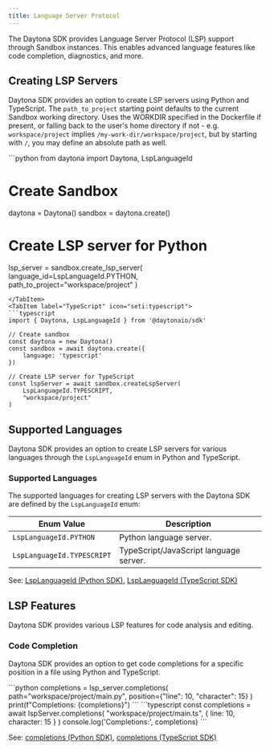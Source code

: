 ```yaml
---
title: Language Server Protocol
---
```



The Daytona SDK provides Language Server Protocol (LSP) support through Sandbox instances. This enables advanced language features like code completion, diagnostics, and more.

## Creating LSP Servers

Daytona SDK provides an option to create LSP servers using Python and TypeScript. The `path_to_project` starting point defaults to the current Sandbox working directory. Uses the WORKDIR specified in
the Dockerfile if present, or falling back to the user's home directory if not - e.g. `workspace/project` implies `/my-work-dir/workspace/project`, but by starting with `/`, you may define an absolute path as well.

<Tabs>
<TabItem label="Python" icon="seti:python">
```python
from daytona import Daytona, LspLanguageId

# Create Sandbox
daytona = Daytona()
sandbox = daytona.create()

# Create LSP server for Python
lsp_server = sandbox.create_lsp_server(
    language_id=LspLanguageId.PYTHON,
    path_to_project="workspace/project"
)

```
</TabItem>
<TabItem label="TypeScript" icon="seti:typescript">
```typescript
import { Daytona, LspLanguageId } from '@daytonaio/sdk'

// Create sandbox
const daytona = new Daytona()
const sandbox = await daytona.create({
    language: 'typescript'
})

// Create LSP server for TypeScript
const lspServer = await sandbox.createLspServer(
    LspLanguageId.TYPESCRIPT,
    "workspace/project"
)
```

</TabItem>
</Tabs>

## Supported Languages

Daytona SDK provides an option to create LSP servers for various languages through the `LspLanguageId` enum in Python and TypeScript.
### Supported Languages

The supported languages for creating LSP servers with the Daytona SDK are defined by the `LspLanguageId` enum:

| Enum Value                   | Description                         |
|------------------------------|-------------------------------------|
| `LspLanguageId.PYTHON`       | Python language server.             |
| `LspLanguageId.TYPESCRIPT`   | TypeScript/JavaScript language server. |

See: [LspLanguageId (Python SDK)](/docs/python-sdk/sync/lsp-server/#lsplanguageid), [LspLanguageId (TypeScript SDK)](/docs/typescript-sdk/lsp-server/#lsplanguageid)

## LSP Features

Daytona SDK provides various LSP features for code analysis and editing.

### Code Completion

Daytona SDK provides an option to get code completions for a specific position in a file using Python and TypeScript.

<Tabs>
<TabItem label="Python" icon="seti:python">
```python
completions = lsp_server.completions(
    path="workspace/project/main.py",
    position={"line": 10, "character": 15}
)
print(f"Completions: {completions}")
```
</TabItem>
<TabItem label="TypeScript" icon="seti:typescript">
```typescript
const completions = await lspServer.completions(
    "workspace/project/main.ts",
    { line: 10, character: 15 }
)
console.log('Completions:', completions)
```
</TabItem>
</Tabs>

See: [completions (Python SDK)](/docs/python-sdk/sync/lsp-server/#lspservercompletions), [completions (TypeScript SDK)](/docs/typescript-sdk/lsp-server/#completions)
